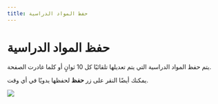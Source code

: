 ---
title: حفظ المواد الدراسية
---


# حفظ المواد الدراسية

يتم حفظ المواد الدراسية التي يتم تعديلها تلقائيًا كل 10 ثوانٍ أو كلما غادرت الصفحة.

يمكنك أيضًا النقر على زر **حفظ** لحفظها يدويًا في أي وقت.

![](/ar/img/ulearning/admin/Saving_courseware.png)
